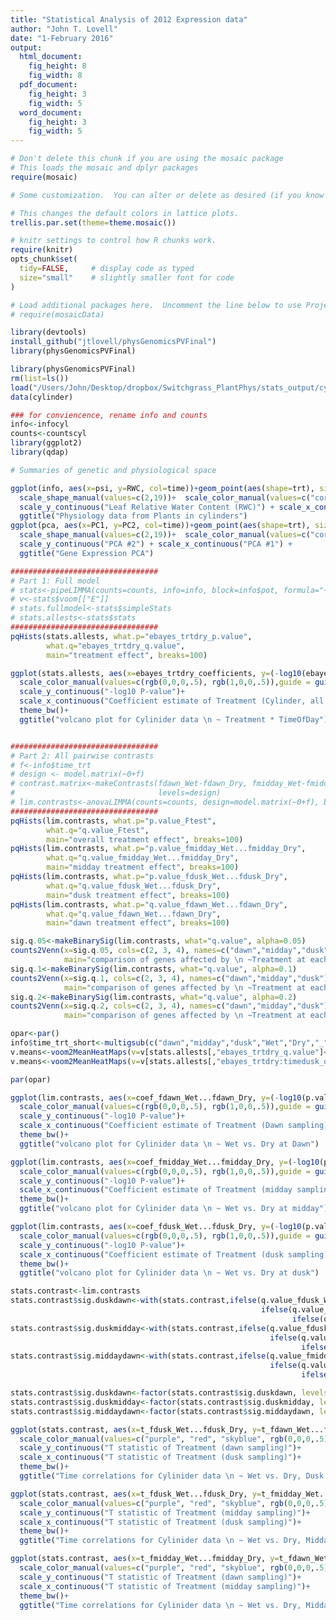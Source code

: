 ```yaml
---
title: "Statistical Analysis of 2012 Expression data"
author: "John T. Lovell"
date: "1-February 2016"
output:
  html_document:
    fig_height: 8
    fig_width: 8
  pdf_document:
    fig_height: 3
    fig_width: 5
  word_document:
    fig_height: 3
    fig_width: 5
---
```



```r
# Don't delete this chunk if you are using the mosaic package
# This loads the mosaic and dplyr packages
require(mosaic)
```

```r
# Some customization.  You can alter or delete as desired (if you know what you are doing).

# This changes the default colors in lattice plots.
trellis.par.set(theme=theme.mosaic())  

# knitr settings to control how R chunks work.
require(knitr)
opts_chunk$set(
  tidy=FALSE,     # display code as typed
  size="small"    # slightly smaller font for code
)
```

```r
# Load additional packages here.  Uncomment the line below to use Project MOSAIC data sets.
# require(mosaicData)   
```

```r
library(devtools)
install_github("jtlovell/physGenomicsPVFinal")
library(physGenomicsPVFinal)
```

```r
library(physGenomicsPVFinal)
rm(list=ls())
load("/Users/John/Desktop/dropbox/Switchgrass_PlantPhys/stats_output/cylinder_allstats.RData")
data(cylinder)

### for conviencence, rename info and counts
info<-infocyl
counts<-countscyl
library(ggplot2)
library(qdap)

# Summaries of genetic and physiological space

ggplot(info, aes(x=psi, y=RWC, col=time))+geom_point(aes(shape=trt), size=4) + theme_bw() +
  scale_shape_manual(values=c(2,19))+  scale_color_manual(values=c("cornflowerblue","darkred","green"))+
  scale_y_continuous("Leaf Relative Water Content (RWC)") + scale_x_continuous("Leaf Water Potential (MPa)") +
  ggtitle("Physiology data from Plants in cylinders")
ggplot(pca, aes(x=PC1, y=PC2, col=time))+geom_point(aes(shape=trt), size=4) + theme_bw()+
  scale_shape_manual(values=c(2,19))+  scale_color_manual(values=c("cornflowerblue","darkred","green"))+
  scale_y_continuous("PCA #2") + scale_x_continuous("PCA #1") +
  ggtitle("Gene Expression PCA")

#################################
# Part 1: Full model
# stats<-pipeLIMMA(counts=counts, info=info, block=info$pot, formula="~ trt * time")
# v<-stats$voom[["E"]]
# stats.fullmodel<-stats$simpleStats
# stats.allests<-stats$stats
#################################
pqHists(stats.allests, what.p="ebayes_trtdry_p.value",
        what.q="ebayes_trtdry_q.value",
        main="treatment effect", breaks=100)

ggplot(stats.allests, aes(x=ebayes_trtdry_coefficients, y=(-log10(ebayes_trtdry_p.value)), col=ebayes_trtdry_q.value<=0.05))+geom_point()+
  scale_color_manual(values=c(rgb(0,0,0,.5), rgb(1,0,0,.5)),guide = guide_legend(title = "is significant?"))+
  scale_y_continuous("-log10 P-value")+
  scale_x_continuous("Coefficient estimate of Treatment (Cylinder, all Times)")+
  theme_bw()+
  ggtitle("volcano plot for Cylinider data \n ~ Treatment * TimeOfDay")


#################################
# Part 2: All pairwise contrasts
# f<-info$time_trt
# design <- model.matrix(~0+f)
# contrast.matrix<-makeContrasts(fdawn_Wet-fdawn_Dry, fmidday_Wet-fmidday_Dry, fdusk_Wet-fdusk_Dry,
#                                levels=design)
# lim.contrasts<-anovaLIMMA(counts=counts, design=model.matrix(~0+f), block=info$pot, contrast.matrix=contrast.matrix)
#################################
pqHists(lim.contrasts, what.p="p.value_Ftest",
        what.q="q.value_Ftest",
        main="overall treatment effect", breaks=100)
pqHists(lim.contrasts, what.p="p.value_fmidday_Wet...fmidday_Dry",
        what.q="q.value_fmidday_Wet...fmidday_Dry",
        main="midday treatment effect", breaks=100)
pqHists(lim.contrasts, what.p="p.value_fdusk_Wet...fdusk_Dry",
        what.q="q.value_fdusk_Wet...fdusk_Dry",
        main="dusk treatment effect", breaks=100)
pqHists(lim.contrasts, what.p="q.value_fdawn_Wet...fdawn_Dry",
        what.q="q.value_fdawn_Wet...fdawn_Dry",
        main="dawn treatment effect", breaks=100)

sig.q.05<-makeBinarySig(lim.contrasts, what="q.value", alpha=0.05)
counts2Venn(x=sig.q.05, cols=c(2, 3, 4), names=c("dawn","midday","dusk"), colors=c("darkblue","cyan","red"),
            main="comparison of genes affected by \n ~Treatment at each time (alpha = 0.05)")
sig.q.1<-makeBinarySig(lim.contrasts, what="q.value", alpha=0.1)
counts2Venn(x=sig.q.1, cols=c(2, 3, 4), names=c("dawn","midday","dusk"), colors=c("darkblue","cyan","red"),
            main="comparison of genes affected by \n ~Treatment at each time (alpha = 0.1)")
sig.q.2<-makeBinarySig(lim.contrasts, what="q.value", alpha=0.2)
counts2Venn(x=sig.q.2, cols=c(2, 3, 4), names=c("dawn","midday","dusk"), colors=c("darkblue","cyan","red"),
            main="comparison of genes affected by \n ~Treatment at each time (alpha = 0.2)")

opar<-par()
info$time_trt_short<-multigsub(c("dawn","midday","dusk","Wet","Dry","_"),c("am","md","pm","w","d","."),as.character(info$time_trt))
v.means<-voom2MeanHeatMaps(v=v[stats.allests[,"ebayes_trtdry_q.value"]<=0.0005,], grps=info$time_trt_short, rowids=info$id,thresh=8)
v.means<-voom2MeanHeatMaps(v=v[stats.allests[,"ebayes_trtdry:timedusk_q.value"]<=0.05,], grps=info$time_trt_short, rowids=info$id,thresh=10)

par(opar)

ggplot(lim.contrasts, aes(x=coef_fdawn_Wet...fdawn_Dry, y=(-log10(p.value_fdawn_Wet...fdawn_Dry)), col=q.value_fdawn_Wet...fdawn_Dry<=0.05))+geom_point()+
  scale_color_manual(values=c(rgb(0,0,0,.5), rgb(1,0,0,.5)),guide = guide_legend(title = "is significant?"))+
  scale_y_continuous("-log10 P-value")+
  scale_x_continuous("Coefficient estimate of Treatment (Dawn sampling)")+
  theme_bw()+
  ggtitle("volcano plot for Cylinider data \n ~ Wet vs. Dry at Dawn")

ggplot(lim.contrasts, aes(x=coef_fmidday_Wet...fmidday_Dry, y=(-log10(p.value_fmidday_Wet...fmidday_Dry)), col=q.value_fmidday_Wet...fmidday_Dry<=0.05))+geom_point()+
  scale_color_manual(values=c(rgb(0,0,0,.5), rgb(1,0,0,.5)),guide = guide_legend(title = "is significant?"))+
  scale_y_continuous("-log10 P-value")+
  scale_x_continuous("Coefficient estimate of Treatment (midday sampling)")+
  theme_bw()+
  ggtitle("volcano plot for Cylinider data \n ~ Wet vs. Dry at midday")

ggplot(lim.contrasts, aes(x=coef_fdusk_Wet...fdusk_Dry, y=(-log10(p.value_fdusk_Wet...fdusk_Dry)), col=q.value_fdusk_Wet...fdusk_Dry<=0.05))+geom_point()+
  scale_color_manual(values=c(rgb(0,0,0,.5), rgb(1,0,0,.5)),guide = guide_legend(title = "is significant?"))+
  scale_y_continuous("-log10 P-value")+
  scale_x_continuous("Coefficient estimate of Treatment (dusk sampling)")+
  theme_bw()+
  ggtitle("volcano plot for Cylinider data \n ~ Wet vs. Dry at dusk")

stats.contrast<-lim.contrasts
stats.contrast$sig.duskdawn<-with(stats.contrast,ifelse(q.value_fdusk_Wet...fdusk_Dry<=0.05 & q.value_fdawn_Wet...fdawn_Dry<=0.05,"both",
                                                        ifelse(q.value_fdusk_Wet...fdusk_Dry<=0.05,"dusk",
                                                               ifelse(q.value_fdawn_Wet...fdawn_Dry<=0.05,"dawn","NS"))))
stats.contrast$sig.duskmidday<-with(stats.contrast,ifelse(q.value_fdusk_Wet...fdusk_Dry<=0.05 & q.value_fmidday_Wet...fmidday_Dry<=0.05,"both",
                                                          ifelse(q.value_fdusk_Wet...fdusk_Dry<=0.05,"dusk",
                                                                 ifelse(q.value_fmidday_Wet...fmidday_Dry<=0.05,"midday","NS"))))
stats.contrast$sig.middaydawn<-with(stats.contrast,ifelse(q.value_fmidday_Wet...fmidday_Dry<=0.05 & q.value_fdawn_Wet...fdawn_Dry<=0.05,"both",
                                                          ifelse(q.value_fmidday_Wet...fmidday_Dry<=0.05,"midday",
                                                                 ifelse(q.value_fdawn_Wet...fdawn_Dry<=0.05,"dawn","NS"))))

stats.contrast$sig.duskdawn<-factor(stats.contrast$sig.duskdawn, levels=c("both","dusk","dawn","NS"))
stats.contrast$sig.duskmidday<-factor(stats.contrast$sig.duskmidday, levels=c("both","dusk","midday","NS"))
stats.contrast$sig.middaydawn<-factor(stats.contrast$sig.middaydawn, levels=c("both","dawn","midday","NS"))

ggplot(stats.contrast, aes(x=t_fdusk_Wet...fdusk_Dry, y=t_fdawn_Wet...fdawn_Dry, col=sig.duskdawn))+geom_point()+
  scale_color_manual(values=c("purple", "red", "skyblue", rgb(0,0,0,.5)),guide = guide_legend(title = "is significant?"))+
  scale_y_continuous("T statistic of Treatment (dawn sampling)")+
  scale_x_continuous("T statistic of Treatment (dusk sampling)")+
  theme_bw()+
  ggtitle("Time correlations for Cylinider data \n ~ Wet vs. Dry, Dusk and Dawn")

ggplot(stats.contrast, aes(x=t_fdusk_Wet...fdusk_Dry, y=t_fmidday_Wet...fmidday_Dry, col=sig.duskmidday))+geom_point()+
  scale_color_manual(values=c("purple", "red", "skyblue", rgb(0,0,0,.5)),guide = guide_legend(title = "is significant?"))+
  scale_y_continuous("T statistic of Treatment (midday sampling)")+
  scale_x_continuous("T statistic of Treatment (dusk sampling)")+
  theme_bw()+
  ggtitle("Time correlations for Cylinider data \n ~ Wet vs. Dry, Midday and Dusk")

ggplot(stats.contrast, aes(x=t_fmidday_Wet...fmidday_Dry, y=t_fdawn_Wet...fdawn_Dry, col=sig.middaydawn))+geom_point()+
  scale_color_manual(values=c("purple", "red", "skyblue", rgb(0,0,0,.5)),guide = guide_legend(title = "is significant?"))+
  scale_y_continuous("T statistic of Treatment (dawn sampling)")+
  scale_x_continuous("T statistic of Treatment (midday sampling)")+
  theme_bw()+
  ggtitle("Time correlations for Cylinider data \n ~ Wet vs. Dry, Midday and Dawn")
```
